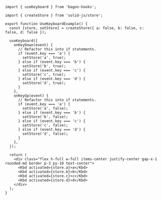```tsx
import { useKeyboard } from 'bagon-hooks';

import { createStore } from 'solid-js/store';

export function UseKeyboardExample() {
  const [store, setStore] = createStore({ a: false, b: false, c: false, d: false });

  useKeyboard({
    onKeyDown(event) {
      // Refactor this into if statements.
      if (event.key === 'a') {
        setStore('a', true);
      } else if (event.key === 'b') {
        setStore('b', true);
      } else if (event.key === 'c') {
        setStore('c', true);
      } else if (event.key === 'd') {
        setStore('d', true);
      }
    },
    onKeyUp(event) {
      // Refactor this into if statements.
      if (event.key === 'a') {
        setStore('a', false);
      } else if (event.key === 'b') {
        setStore('b', false);
      } else if (event.key === 'c') {
        setStore('c', false);
      } else if (event.key === 'd') {
        setStore('d', false);
      }
    },
  });

  return (
    <div class="flex h-full w-full items-center justify-center gap-x-1 rounded-md border p-3 py-10 text-center">
      <Kbd activated={store.a}>a</Kbd>
      <Kbd activated={store.b}>b</Kbd>
      <Kbd activated={store.c}>c</Kbd>
      <Kbd activated={store.d}>d</Kbd>
    </div>
  );
}
```

